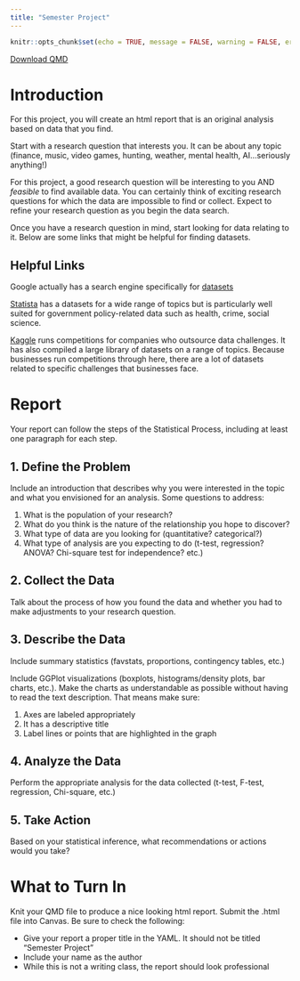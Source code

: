 ```yaml
---
title: "Semester Project"
---
```

```r
knitr::opts_chunk$set(echo = TRUE, message = FALSE, warning = FALSE, error = TRUE)
```
<a href="https://github.com/byuistats/Math221D_Course/raw/main/Downloads/Application_Activities/Semester_Project_Instructions.qmd" download="Semester_Project_Instructions.qmd" type="text/markdown" download class="button-download">
    Download QMD
</a>

# Introduction

For this project, you will create an html report that is an original analysis based on data that you find.  

Start with a research question that interests you.  It can be about any topic (finance, music, video games, hunting, weather, mental health, AI...seriously anything!)  

For this project, a good research question will be interesting to you AND *feasible* to find available data.  You can certainly think of exciting research questions for which the data are impossible to find or collect.  Expect to refine your research question as you begin the data search.  

Once you have a research question in mind, start looking for data relating to it.  Below are some links that might be helpful for finding datasets.  


## Helpful Links

Google actually has a search engine specifically for [datasets](https://datasetsearch.research.google.com/)

[Statista](https://www.statista.com/) has a datasets for a wide range of topics but is particularly well suited for government policy-related data such as health, crime, social science.  

[Kaggle](https://www.kaggle.com/datasets) runs competitions for companies who outsource data challenges.  It has also compiled a large library of datasets on a range of topics.  Because businesses run competitions through here, there are a lot of datasets related to specific challenges that businesses face.  

# Report

Your report can follow the steps of the Statistical Process, including at least one paragraph for each step.

## 1. Define the Problem

Include an introduction that describes why you were interested in the topic and what you envisioned for an analysis.  Some questions to address:

1. What is the population of your research?
2. What do you think is the nature of the relationship you hope to discover?
3. What type of data are you looking for (quantitative? categorical?)  
4. What type of analysis are you expecting to do (t-test, regression? ANOVA? Chi-square test for independence? etc.)

## 2. Collect the Data

Talk about the process of how you found the data and whether you had to make adjustments to your research question.

## 3. Describe the Data

Include summary statistics (favstats, proportions, contingency tables, etc.)

Include GGPlot visualizations (boxplots, histograms/density plots, bar charts, etc.).  Make the charts as understandable as possible without having to read the text description.  That means make sure:

1. Axes are labeled appropriately
2. It has a descriptive title
3. Label lines or points that are highlighted in the graph

## 4. Analyze the Data

Perform the appropriate analysis for the data collected (t-test, F-test, regression, Chi-square, etc.)

## 5. Take Action

Based on your statistical inference, what recommendations or actions would you take?  

# What to Turn In

Knit your QMD file to produce a nice looking html report.  Submit the .html file into Canvas.  Be sure to check the following:

  - Give your report a proper title in the YAML.  It should not be titled "Semester Project"
  - Include your name as the author
  - While this is not a writing class, the report should look professional